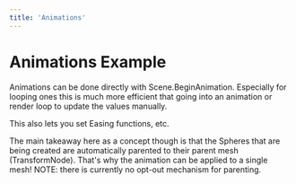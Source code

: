 ```yaml
---
title: 'Animations'
---
```


# Animations Example

Animations can be done directly with Scene.BeginAnimation. Especially for
looping ones this is much more efficient that going into an animation or render
loop to update the values manually.

This also lets you set Easing functions, etc.

The main takeaway here as a concept though is that the Spheres that are being
created are automatically parented to their parent mesh (TransformNode). That's
why the animation can be applied to a single mesh! NOTE: there is currently no
opt-out mechanism for parenting.

<code src="./animations/BasicAnimations.tsx" />
